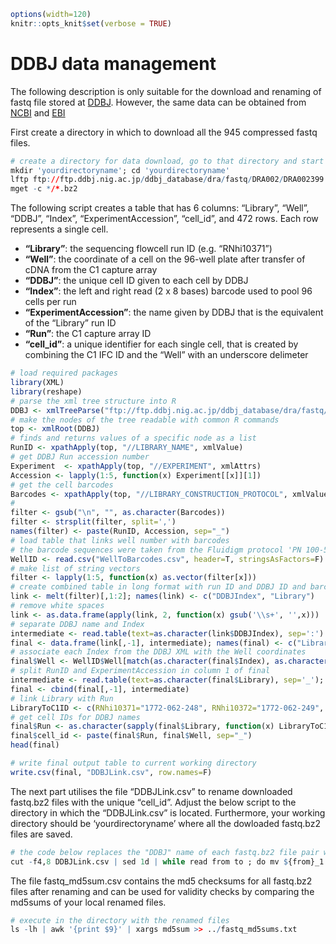 ```r
options(width=120)
knitr::opts_knit$set(verbose = TRUE)
```

DDBJ data management
====================

The following description is only suitable for the download and renaming of fastq file stored at [DDBJ](http://trace.ddbj.nig.ac.jp/DRASearch/submission?acc=DRA002399). However, the same data can be obtained from [NCBI](http://www.ncbi.nlm.nih.gov/Traces/sra/?study=DRP002435) and [EBI](https://www.ebi.ac.uk/ena/data/view/DRP002435) 

First create a directory in which to download all the 945 compressed fastq files.

```r
# create a directory for data download, go to that directory and start the download of all fastq files from the 
mkdir 'yourdirectoryname'; cd 'yourdirectoryname'
lftp ftp://ftp.ddbj.nig.ac.jp/ddbj_database/dra/fastq/DRA002/DRA002399
mget -c */*.bz2
```

The following script creates a table that has 6 columns: "Library",  "Well", "DDBJ", "Index", "ExperimentAccession", "cell_id", and 472 rows. Each row represents a single cell. 

- **"Library"**: the sequencing flowcell run ID (e.g. "RNhi10371")
- **"Well"**: the coordinate of a cell on the 96-well plate after transfer of cDNA from the C1 capture array 
- **"DDBJ"**: the unique cell ID given to each cell by DDBJ
- **"Index"**: the left and right read (2 x 8 bases) barcode used to pool 96 cells per run
- **"ExperimentAccession"**: the name given by DDBJ that is the equivalent of the "Library" run ID 
- **"Run"**: the C1 capture array ID 
- **"cell_id"**: a unique identifier for each single cell, that is created by combining the C1 IFC ID and the "Well" with an underscore delimeter

```r
# load required packages
library(XML)
library(reshape)
# parse the xml tree structure into R
DDBJ <- xmlTreeParse("ftp://ftp.ddbj.nig.ac.jp/ddbj_database/dra/fastq/DRA002/DRA002399/DRA002399.experiment.xml", useInternal=T)
# make the nodes of the tree readable with common R commands
top <- xmlRoot(DDBJ)
# finds and returns values of a specific node as a list
RunID <- xpathApply(top, "//LIBRARY_NAME", xmlValue)
# get DDBJ Run accession number
Experiment  <- xpathApply(top, "//EXPERIMENT", xmlAttrs)
Accession <- lapply(1:5, function(x) Experiment[[x]][1])
# get the cell barcodes
Barcodes <- xpathApply(top, "//LIBRARY_CONSTRUCTION_PROTOCOL", xmlValue)
# 
filter <- gsub("\n", "", as.character(Barcodes))
filter <- strsplit(filter, split=',')
names(filter) <- paste(RunID, Accession, sep="_")
# load table that links well number with barcodes
# the barcode sequences were taken from the Fluidigm protocol 'PN 100-5950 A1' 
WellID <- read.csv("WellToBarcodes.csv", header=T, stringsAsFactors=F)
# make list of string vectors
filter <- lapply(1:5, function(x) as.vector(filter[x]))
# create combined table in long format with run ID and DDBJ ID and barcode
link <- melt(filter)[,1:2]; names(link) <- c("DDBJIndex", "Library")
# remove white spaces
link <- as.data.frame(apply(link, 2, function(x) gsub('\\s+', '',x)))
# separate DDBJ name and Index
intermediate <- read.table(text=as.character(link$DDBJIndex), sep=':')
final <- data.frame(link[,-1], intermediate); names(final) <- c("Library", "DDBJ", "Index")
# associate each Index from the DDBJ XML with the Well coordinates
final$Well <- WellID$Well[match(as.character(final$Index), as.character(WellID$Index))]
# split RunID and ExperimentAccession in column 1 of final
intermediate <- read.table(text=as.character(final$Library), sep='_'); names(intermediate) <- c("Library", "ExperimentAccession")
final <- cbind(final[,-1], intermediate)
# link Library with Run
LibraryToC1ID <- c(RNhi10371="1772-062-248", RNhi10372="1772-062-249", RNhi10395="1772-064-103", RNhi10396="1772-067-038", RNhi10397="1772-067-039")
# get cell IDs for DDBJ names
final$Run <- as.character(sapply(final$Library, function(x) LibraryToC1ID[x]))
final$cell_id <- paste(final$Run, final$Well, sep="_")
head(final)
```

```r
# write final output table to current working directory
write.csv(final, "DDBJLink.csv", row.names=F)
```

The next part utilises the file "DDBJLink.csv" to rename downloaded fastq.bz2 files with the unique "cell_id".
Adjust the below script to the directory in which the "DDBJLink.csv" is located. Furthermore, your working directory should be 'yourdirectoryname' where all the dowloaded fastq.bz2 files are saved. 

```r
# the code below replaces the "DDBJ" name of each fastq.bz2 file pair with the corresponding "cell_id"
cut -f4,8 DDBJLink.csv | sed 1d | while read from to ; do mv ${from}_1.fastq.bz2 ${to}.1.fastq.bz2 ; mv ${from}_2.fastq.bz2 ${to}.2.fastq.bz2; done
```

The file fastq_md5sum.csv contains the md5 checksums for all fastq.bz2 files after renaming and can be used for validity checks by comparing the md5sums of your local renamed files.

```r
# execute in the directory with the renamed files
ls -lh | awk '{print $9}' | xargs md5sum >> ../fastq_md5sums.txt
```
